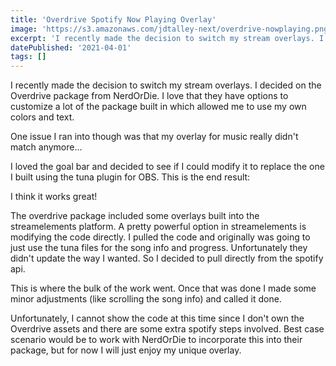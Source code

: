 ```yaml
---
title: 'Overdrive Spotify Now Playing Overlay'
image: 'https://s3.amazonaws.com/jdtalley-next/overdrive-nowplaying.png'
excerpt: 'I recently made the decision to switch my stream overlays. I decided on the Overdrive package from NerdOrDie, but I needed a new overlay for music.'
datePublished: '2021-04-01'
tags: []
---
```


I recently made the decision to switch my stream overlays. I decided on the Overdrive package from NerdOrDie. I love that they have options to customize a lot of the package built in which allowed me to use my own colors and text.

One issue I ran into though was that my overlay for music really didn't match anymore...

<PostImage
  src='https://s3.amazonaws.com/jdtalley-next/overdrive-old.png'
  alt='Old spotify widget'
  width={480}
  height={230}
/>

I loved the goal bar and decided to see if I could modify it to replace the one I built using the tuna plugin for OBS. This is the end result:

<PostImage
  src='https://s3.amazonaws.com/jdtalley-next/overdrive-demo.gif'
  alt='Demo of new spotify widget'
  width={480}
  height={270}
/>

I think it works great!

The overdrive package included some overlays built into the streamelements platform. A pretty powerful option in streamelements is modifying the code directly. I pulled the code and originally was going to just use the tuna files for the song info and progress. Unfortunately they didn't update the way I wanted. So I decided to pull directly from the spotify api.

This is where the bulk of the work went. Once that was done I made some minor adjustments (like scrolling the song info) and called it done.

<PostImage
  src='https://s3.amazonaws.com/jdtalley-next/overdrive-demo-2.gif'
  alt='Demo timelapse of new spotify widget'
  width={480}
  height={270}
/>

Unfortunately, I cannot show the code at this time since I don't own the Overdrive assets and there are some extra spotify steps involved. Best case scenario would be to work with NerdOrDie to incorporate this into their package, but for now I will just enjoy my unique overlay.
